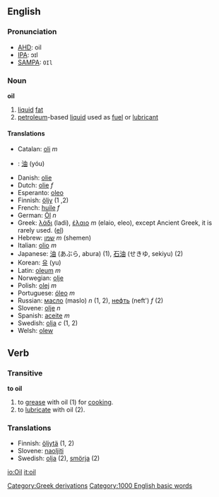 {{wikipedia}}
==English==

===Pronunciation===
*[[AHD]]: oil
*[[IPA]]: ɔɪl
*[[SAMPA]]: <tt>OIl</tt>

===Noun===

'''oil'''

# [[liquid]] [[fat]]
# [[petroleum]]-based [[liquid]] used as [[fuel]] or [[lubricant]]

====Translations====
*Catalan: [[oli]] ''m''
*{{zh}}: [[油]] (yóu)
*Danish: [[olie]]
*Dutch: [[olie]] ''f''
*Esperanto: [[oleo]]
*Finnish: [[öljy]] (1 ,2)
*French: [[huile]] ''f''
*German: [[Öl]] ''n''
*Greek: [[λάδι]] (ladi), [[έλαιο]] ''m'' (elaio, eleo), except Ancient Greek, it is rarely used. ([[:el:Λάδι|el]])
*Hebrew: [[שמן]] ''m'' (shemen)
*Italian: [[olio#Italian|olio]] ''m''
*Japanese: [[油]] (あぶら, abura) (1), [[石油]] (せきゆ, sekiyu) (2)
*Korean: [[유]] (yu)
*Latin: [[oleum]] ''m''
*Norwegian: [[olje]]
*Polish: [[olej]] ''m''
*Portuguese: [[óleo]] ''m''
*Russian: [[масло]] (maslo) ''n'' (1, 2), [[нефть]] (neft') ''f'' (2)
*Slovene: [[olje]] ''n''
*Spanish: [[aceite]] ''m''
*Swedish: [[olja]] ''c'' (1, 2)
*Welsh: [[olew]]

== Verb ==
===Transitive===

'''to oil'''

# to [[grease]] with oil (1) for [[cook]]ing.
# to [[lubricate]] with oil (2).

===Translations===
*Finnish: [[öljytä]] (1, 2)
*Slovene: [[naoljiti]]
*Swedish: [[olja]] (2), [[smörja]] (2)
[[Category:Greek derivations]]
[[Category:1000 English basic words]]

[[io:Oil]]
[[it:oil]]